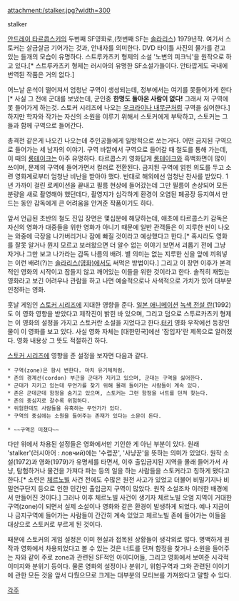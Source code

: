 attachment:/stalker.jpg?width=300

stalker

[[안드레이 타르콥스키]]의 두번째 SF영화로,(첫번째 SF는 [[솔라리스]]) 1979년작. 여기서 스토커는 살금살금 기어가는 것과, 안내자를 의미한다. DVD 타이틀 사진의 물가를 걷고 있는 들개의 모습이 유명하다. 스트루카츠키 형제의 소설 '노변의 피크닉'을 원작으로 하고 있다.[* 스트루카츠키 형제는 러시아의 유명한 SF소설가들이다. 안타깝게도 국내에 번역된 작품은 거의 없다.] 

어느날 운석이 떨어져서 엄청난 구역이 생성되는데, 정부에서는 여기를 못들어가게 한다[* 사실 그 전에 군대를 보냈는데, 군인중 '''한명도 돌아온 사람이 없다!''' 그래서 저 구역에 못 들어가게 하는것. 스토커 시리즈에 나오는 [[우크라이나 내무군]]처럼 구역을 싫어한다.] 하지만 학자와 작가는 자신의 소원을 이루기 위해서 스토커에게 부탁하고, 스토커는 그들과 함께 구역으로 들어간다. 

총격전 같은게 나오긴 나오는데 주인공들에게 일방적으로 쏘는거다. 어떤 금지된 구역으로 들어가는 세 남자의 이야기. 구역 바깥에서 구역으로 들어갈 때 철도를 통해 가는데, 이 때의 [[롱테이크]]는 아주 유명하다. 타르콥스키 영화답게 [[롱테이크]]와 흑백화면이 많이 쓰이며, 문제의 구역에 들어가면서 컬러로 전환된다. 금지된 구역에 얽힌 의도를 두고 소련 영화계로부터 엄청난 비난을 받아야 했다. 반대로 해외에선 엄청난 찬사를 받았다. 1년 가까이 걸린 로케이션을 끝내고 필름 현상에 들어갔는데 그만 필름이 손상되어 모든 분량을 새로 촬영해야 했던데다, 촬영지가 심각하게 환경이 오염된 폐공장 등지여서 만드는 동안 감독에게 큰 어려움을 안겨준 작품이기도 하다.

앞서 언급된 초반의 철도 진입 장면은 몇십분에 해당하는데, 애초에 타르콥스키 감독은 자신의 영화가 대중들을 위한 영화가 아니기 때문에 일반 관객들은 이 지루한 씬이 나오는 와중에 극장을 나가버리거나 잠에 빠질 것이라고 예상했다고 한다.[* 혹시라도 영화를 잘못 알거나 뭔지 모르고 보러왔으면 더 알수 없는 이야기 보면서 괴롭기 전에 그냥 자거나 그만 보고 나가라는 감독 나름의 배려. 별 의미는 없는 지루한 신을 앞에 끼워넣는 이런 배려(?)는 [[솔라리스(영화)]]에서도 써먹은 방법이다.] 그리고 이 장면 이후가 본격적인 영화의 시작이고 잠들지 않고 깨어있는 이들을 위한 것이라고 한다. 솔직히 재밌는 영화라고 보긴 어려우나 관람을 하고 나면 예술적으로나 사색적으로 가치가 있어 대부분 인정하는 영화. 

훗날 게임인 [[스토커 시리즈]]에 지대한 영향을 준다. [[일본 애니메이션]] [[녹색 전설 란]](1992)도 이 영화 영향을 받았다고 제작진이 밝힌 바 있으며, 그리고 덤으로 스투르카츠키 형제는 이 영화의 설정을 가지고 스토커란 소설을 지었다고 한다.[[터키]] 영화 우작에선 등장인물이 이 영화를 보고 있다. 사실 영화 자체는 [대한민국]에선 '잠입자'란 제목으로 알려졌다. 영화 내용상 그 뜻도 적절하긴 하다.

[[스토커 시리즈]]에 영향을 준 설정을 보자면 다음과 같다. 

 * 구역(zone)은 항시 변한다. 마치 유기체처럼. 
 * 존의 경계선(cordon) 부근을 군대가 지키고 있으며, 군대는 구역을 싫어한다.
 * 군대가 지키고 있는데 무언가를 찾기 위해 몰래 들어가는 사람들이 계속 있다.
 * 존은 군데군데 함정을 숨기고 있으며, 스토커는 그런 함정을 너트를 던져 찾는다.
 * 존의 중심지로 갈수록 위험하다.
 * 위험한데도 사람들을 유혹하는 무언가가 있다.
 * 구역의 중심에는 소원을 들어주는 존재가 있다는 소문이 돈다.

 * ~~구역은 미쳤다~~

다만 위에서 차용된 설정들은 영화에서만 기인한 게 아닌 부분이 있다. 원래 'stalker'(러시아어 : ловчий)에는 '수렵꾼', '사냥꾼'을 뜻하는 의미가 있었다. 원작 소설(1972)과 영화(1979)가 유명세를 타면서, 이후 출입금지된 지역을 몰래 들어가서 사냥, 탐험하거나 물건을 가져다 파는 등의 일을 하는 사람들을 스토커라고 칭하게 됐다고 한다.[* 소련은 [[체르노빌]] 사건 전에도 수많은 원전 사고가 있었고 더불어 비밀기지나 비밀연구단지 등으로 인한 민간인 출입금지 구역이 많았다. 원작 소설조차 이러한 배경에서 만들어진 것이다.] 그러나 이후 체르노빌 사건이 생기자 체르노빌 오염 지역이 거대한 구역(zone)이 되면서 실제 소설이나 영화와 같은 환경이 발생하게 되었다. 예나 지금이나 금지구역에 들어가는 사람들이 간간히 계속 있었고 체르노빌 존에 들어가는 이들을 대상으로 스토커로 부르게 된 것이다.

때문에 스토커의 게임 설정은 이미 현실과 접목된 상황들이 생각외로 많다. 명백하게 원작과 영화에서 차용되었다고 볼 수 있는 것은 너트를 던져 함정을 찾거나 소원을 들어주는 자와 같이 주로 zone과 관련된 SF적인 아이디어들, 그리고 영화에서 보여준 시각적 이미지와 분위기 등이다. 물론 영화의 설정이나 분위기, 위험구역과 그와 관련된 이야기에 관한 모든 것을 앞서 다뤘으므로 크게는 대부분의 모티브를 가져왔다고 말할 수 있다.

[[각주]]
